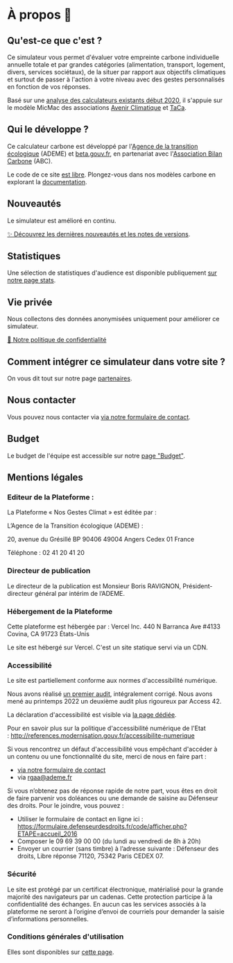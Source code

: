 # À propos 🦔

## Qu'est-ce que c'est ?

Ce simulateur vous permet d'évaluer votre empreinte carbone individuelle
annuelle totale et par grandes catégories (alimentation, transport,
logement, divers, services sociétaux), de la situer par rapport
aux objectifs climatiques et surtout de passer à l'action à votre niveau
avec des gestes personnalisés en fonction de vos réponses.

Basé sur une [analyse des calculateurs existants début
2020](https://abc-transitionbascarbone.fr/wp-content/uploads/2022/03/analyse-des-calculateurs-dempreinte-carbone-individuelle-a-lorigine-de-nos-gestes-climat-vf-.pdf),
il s'appuie sur le modèle MicMac des associations [Avenir
Climatique](https://avenirclimatique.org/les-outils/) et
[TaCa](https://www.taca.asso.fr/).

## Qui le développe ?

Ce calculateur carbone est développé par l'[Agence de la transition
écologique](https://www.ademe.fr/) (ADEME) et
[beta.gouv.fr](https://beta.gouv.fr/), en partenariat avec
l'[Association Bilan Carbone](https://www.associationbilancarbone.fr/)
(ABC).

Le code de ce site [est libre](https://github.com/betagouv/ecolab-data).
Plongez-vous dans nos modèles carbone en explorant la
[documentation](/documentation).

## Nouveautés

Le simulateur est amélioré en continu.

[✨️ Découvrez les dernières nouveautés et les notes de
versions](/nouveautés).

## Statistiques

Une sélection de statistiques d'audience est disponible publiquement [sur notre page stats](/stats).

## Vie privée

Nous collectons des données anonymisées uniquement pour améliorer ce
simulateur.

[🍪 Notre politique de confidentialité](/vie-privée)

## Comment intégrer ce simulateur dans votre site ?

On vous dit tout sur notre page [partenaires](/partenaires).

## Nous contacter

Vous pouvez nous contacter via [via notre formulaire de contact](/contact).

## Budget

Le budget de l'équipe est accessible sur notre [page "Budget"](/budget).

## Mentions légales

### Editeur de la Plateforme :

La Plateforme « Nos Gestes Climat » est éditée par :

L’Agence de la Transition écologique (ADEME) :

20, avenue du Grésillé
BP 90406
49004 Angers Cedex 01
France

Téléphone : 02 41 20 41 20

### Directeur de publication

Le directeur de la publication est Monsieur Boris RAVIGNON, Président-directeur général par intérim de l’ADEME.

### Hébergement de la Plateforme

Cette plateforme est hébergée par :
Vercel Inc.
440 N Barranca Ave #4133
Covina, CA 91723
États-Unis

Le site est hébergé sur Vercel. C'est un site statique servi via un CDN.

### Accessibilité

Le site est partiellement conforme aux normes d'accessibilité numérique.

Nous avons réalisé [un premier
audit](https://github.com/datagir/nosgestesclimat-site/issues/350),
intégralement corrigé. Nous avons mené au printemps 2022 un deuxième
audit plus rigoureux par Access 42.

La déclaration d'accessibilité est visible via [la page
dédiée](/accessibilite).

Pour en savoir plus sur la politique d'accessibilité numérique de l'Etat : http://references.modernisation.gouv.fr/accessibilite-numerique

Si vous rencontrez un défaut d'accessibilité vous empêchant d'accéder à
un contenu ou une fonctionnalité du site, merci de nous en faire part :

- [via notre formulaire de contact](/contact)
- via rgaa@ademe.fr

Si vous n’obtenez pas de réponse rapide de notre part, vous êtes en droit de faire parvenir vos
doléances ou une demande de saisine au Défenseur des droits.
Pour le joindre, vous pouvez :

- Utiliser le formulaire de contact en ligne ici : <a target="_blank" rel="noopener noreferrer" href="https://formulaire.defenseurdesdroits.fr/code/afficher.php?ETAPE=accueil_2016">https://formulaire.defenseurdesdroits.fr/code/afficher.php?ETAPE=accueil_2016</a>
- Composer le 09 69 39 00 00 (du lundi au vendredi de 8h à 20h)
- Envoyer un courrier (sans timbre) à l’adresse suivante : Défenseur des droits, Libre réponse 71120, 75342 Paris CEDEX 07.

### Sécurité

Le site est protégé par un certificat électronique, matérialisé pour la grande majorité des
navigateurs par un cadenas. Cette protection participe à la confidentialité des échanges.
En aucun cas les services associés à la plateforme ne seront à l’origine d’envoi de courriels
pour demander la saisie d’informations personnelles.

### Conditions générales d'utilisation

Elles sont disponibles sur [cette page](/cgu).
